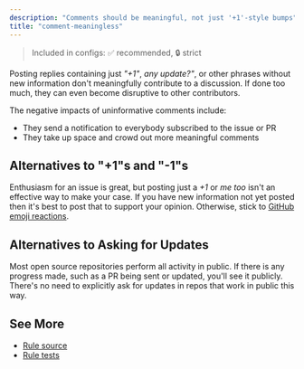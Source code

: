 ```yaml
---
description: "Comments should be meaningful, not just '+1'-style bumps"
title: "comment-meaningless"
---
```


> Included in configs: ✅ recommended, 🔒 strict

Posting replies containing just _"+1"_, _any update?"_, or other phrases without new information don't meaningfully contribute to a discussion.
If done too much, they can even become disruptive to other contributors.

The negative impacts of uninformative comments include:

- They send a notification to everybody subscribed to the issue or PR
- They take up space and crowd out more meaningful comments

## Alternatives to "+1"s and "-1"s

Enthusiasm for an issue is great, but posting just a _+1_ or _me too_ isn't an effective way to make your case.
If you have new information not yet posted then it's best to post that to support your opinion.
Otherwise, stick to [GitHub emoji reactions](https://github.blog/news-insights/product-news/add-reactions-to-pull-requests-issues-and-comments).

## Alternatives to Asking for Updates

Most open source repositories perform all activity in public.
If there is any progress made, such as a PR being sent or updated, you'll see it publicly.
There's no need to explicitly ask for updates in repos that work in public this way.

## See More

- [Rule source](https://github.com/JoshuaKGoldberg/OctoGuide/blob/main/src/rules/commentMeaningless.ts)
- [Rule tests](https://github.com/JoshuaKGoldberg/OctoGuide/blob/main/src/rules/commentMeaningless.test.ts)
